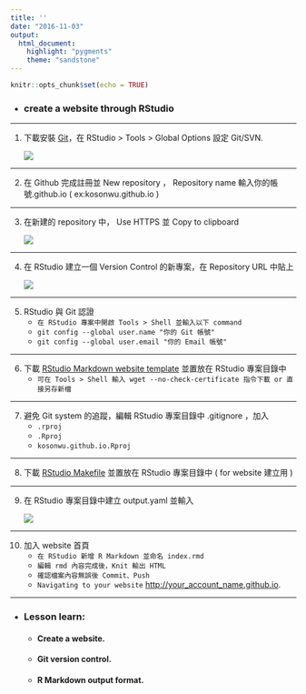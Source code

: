 ```yaml
---
title: ''
date: "2016-11-03"
output: 
  html_document:
    highlight: "pygments"
    theme: "sandstone"
---
```


```r
knitr::opts_chunk$set(echo = TRUE)
```

* ### create a website through RStudio

***

1. 下載安裝 [Git](https://git-scm.com/downloads)，在 RStudio > Tools > Global Options 設定 Git/SVN.

    ![](image/gitSetup.jpg)

***

2. 在 Github 完成註冊並 New repository ， Repository name 輸入你的帳號.github.io
( ex:kosonwu.github.io )

***

3. 在新建的 repository 中， Use HTTPS 並 Copy to clipboard 

    ![](image/cloneHTTPS.jpg)

***

4. 在 RStudio 建立一個 Version Control 的新專案，在 Repository URL 中貼上

    ![](image/repositoryURL.jpg)

***

5. RStudio 與 Git 認證
    + `在 RStudio 專案中開啟 Tools > Shell 並輸入以下 command`
    + `git config --global user.name "你的 Git 帳號"`
    + `git config --global user.email "你的 Email 帳號"`

***

6. 下載 [RStudio Markdown website template](https://raw.githubusercontent.com/rstudio/rmarkdown-website/master/_navbar.html) 並置放在 RStudio 專案目錄中
    + `可在 Tools > Shell 輸入 wget --no-check-certificate 指令下載 or 直接另存新檔`

***

7. 避免 Git system 的追蹤，編輯 RStudio 專案目錄中 .gitignore ，加入
    + `.rproj`
    + `.Rproj`
    + `kosonwu.github.io.Rproj`

***

8. 下載 [RStudio Makefile](https://github.com/rstudio/rmarkdown-website/blob/master/Makefile) 並置放在 RStudio 專案目錄中 ( for website 建立用 )

***

9. 在 RStudio 專案目錄中建立 output.yaml 並輸入

    ![](image/outputYaml.jpg) 

***

10. 加入 website 首頁
    + `在 RStudio 新增 R Markdown 並命名 index.rmd `
    + `編輯 rmd 內容完成後，Knit 輸出 HTML`
    + `確認檔案內容無誤後 Commit、Push`
    + `Navigating to your website` <http://your_account_name.github.io>.
    
***

* ### Lesson learn:
    + #### Create a website.
    + #### Git version control.
    + #### R Markdown output format.

